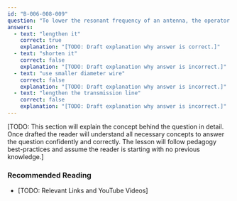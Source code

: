 ```yaml
---
id: "B-006-008-009"
question: "To lower the resonant frequency of an antenna, the operator should:"
answers:
  - text: "lengthen it"
    correct: true
    explanation: "[TODO: Draft explanation why answer is correct.]"
  - text: "shorten it"
    correct: false
    explanation: "[TODO: Draft explanation why answer is incorrect.]"
  - text: "use smaller diameter wire"
    correct: false
    explanation: "[TODO: Draft explanation why answer is incorrect.]"
  - text: "lengthen the transmission line"
    correct: false
    explanation: "[TODO: Draft explanation why answer is incorrect.]"
---
```


[TODO: This section will explain the concept behind the question in detail. Once drafted the reader will understand all necessary concepts to answer the question confidently and correctly. The lesson will follow pedagogy best-practices and assume the reader is starting with no previous knowledge.]

### Recommended Reading

- [TODO: Relevant Links and YouTube Videos]
